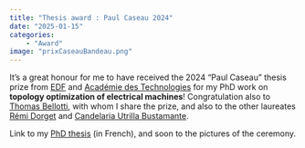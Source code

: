 ```yaml
---
title: "Thesis award : Paul Caseau 2024"
date: "2025-01-15"
categories:
    - "Award"
image: "prixCaseauBandeau.png"
---
```


It's a great honour for me to have received the 2024 "Paul Caseau" thesis prize from [EDF](https://www.edf.fr/) and [Académie des Technologies](https://www.academie-technologies.fr/) for my PhD work on **topology optimization of electrical machines**!
Congratulation also to [Thomas Bellotti](https://thomasbellotti.altervista.org/), with whom I share the prize, and also to the other laureates [Rémi Dorget](https://www.linkedin.com/in/r%C3%A9mi-dorget-5a4b7313a/) and [Candelaria Utrilla Bustamante](https://www.linkedin.com/in/candela-utrilla/).

Link to my [PhD thesis](https://theses.fr/2023UPAST159) (in French), and soon to the pictures of the ceremony.